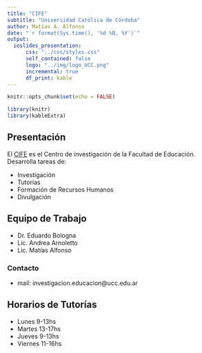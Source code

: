 ```yaml
---
title: "CIFE"
subtitle: "Universidad Católica de Córdoba"
author: Matías A. Alfonso
date: "`r format(Sys.time(), '%d %B, %Y')`"
output:
  ioslides_presentation:
      css: "../css/styles.css"
      self_contained: false
      logo: "../img/logo_UCC.png"
      incremental: true
      df_print: kable
---
```


```r
knitr::opts_chunk$set(echo = FALSE)

library(knitr)
library(kableExtra)
```

## Presentación

El [CIFE](https://www.ucc.edu.ar/facultades/cife/presentacion/) es el Centro de investigación de la Facultad de Educación. Desarrolla tareas de:

* Investigación
* Tutorías
* Formación de Recursos Humanos
* Divulgación

## Equipo de Trabajo

* Dr. Eduardo Bologna
* Lic. Andrea Arnoletto
* Lic. Matías Alfonso

### Contacto

* mail: investigacion.educacion@ucc.edu.ar

## Horarios de Tutorías
  
* Lunes 9-13hs
* Martes 13-17hs
* Jueves 9-13hs
* Viernes 11-16hs